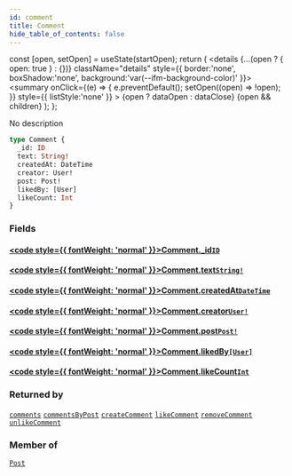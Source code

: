 ```yaml
---
id: comment
title: Comment
hide_table_of_contents: false
---
```







  const [open, setOpen] = useState(startOpen);
  return (
    <details {...(open ? { open: true } : {})} className="details" style={{ border:'none', boxShadow:'none', background:'var(--ifm-background-color)' }}>
      <summary
        onClick={(e) => {
          e.preventDefault();
          setOpen((open) => !open);
        }}
        style={{ listStyle:'none' }}
      >
      {open ? dataOpen : dataClose}
      </summary>
      {open && children}
    </details>
  );
};




No description


```graphql
type Comment {
  _id: ID
  text: String!
  createdAt: DateTime
  creator: User!
  post: Post!
  likedBy: [User]
  likeCount: Int
}
```


### Fields

#### [<code style={{ fontWeight: 'normal' }}>Comment.<b>_id</b></code>](#)<Bullet />[`ID`](/schema/scalars/id) <Badge class="secondary" text="scalar"/>
> 
> 

#### [<code style={{ fontWeight: 'normal' }}>Comment.<b>text</b></code>](#)<Bullet />[`String!`](/schema/scalars/string) <Badge class="secondary" text="non-null"/> <Badge class="secondary" text="scalar"/>
> 
> 

#### [<code style={{ fontWeight: 'normal' }}>Comment.<b>createdAt</b></code>](#)<Bullet />[`DateTime`](/schema/scalars/date-time) <Badge class="secondary" text="scalar"/>
> 
> 

#### [<code style={{ fontWeight: 'normal' }}>Comment.<b>creator</b></code>](#)<Bullet />[`User!`](/schema/objects/user) <Badge class="secondary" text="non-null"/> <Badge class="secondary" text="object"/>
> 
> 

#### [<code style={{ fontWeight: 'normal' }}>Comment.<b>post</b></code>](#)<Bullet />[`Post!`](/schema/objects/post) <Badge class="secondary" text="non-null"/> <Badge class="secondary" text="object"/>
> 
> 

#### [<code style={{ fontWeight: 'normal' }}>Comment.<b>likedBy</b></code>](#)<Bullet />[`[User]`](/schema/objects/user) <Badge class="secondary" text="list"/> <Badge class="secondary" text="object"/>
> 
> 

#### [<code style={{ fontWeight: 'normal' }}>Comment.<b>likeCount</b></code>](#)<Bullet />[`Int`](/schema/scalars/int) <Badge class="secondary" text="scalar"/>
> 
> 



### Returned by

[`comments`](/schema/queries/comments)  <Badge class="secondary" text="query"/><Bullet />[`commentsByPost`](/schema/queries/comments-by-post)  <Badge class="secondary" text="query"/><Bullet />[`createComment`](/schema/mutations/create-comment)  <Badge class="secondary" text="mutation"/><Bullet />[`likeComment`](/schema/mutations/like-comment)  <Badge class="secondary" text="mutation"/><Bullet />[`removeComment`](/schema/mutations/remove-comment)  <Badge class="secondary" text="mutation"/><Bullet />[`unlikeComment`](/schema/mutations/unlike-comment)  <Badge class="secondary" text="mutation"/>

### Member of

[`Post`](/schema/objects/post)  <Badge class="secondary" text="object"/>

